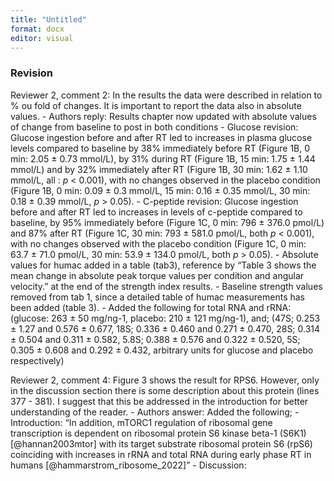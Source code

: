 ```yaml
---
title: "Untitled"
format: docx
editor: visual
---
```


### Revision

<!--Reviewer 1, comment 1: 25,000 dilution for primary seems quite diluted. Is the dilution is correct? Page 9, line 257-258 (line 211 in quarto) 
- Authors reply: By mistake, only the dilution volumes for the secondary antibodies were included in the original description. This section is now updated with dilution volumes of both primary and secondary antibodies. 
- Revision: 
   - Original draft: Antibodies were diluted in blocking buffer to concentrations corresponding to 1:25 000 (UBF, rpS6) and 1:5000 (c-Myc).
   - Revision: Antibodies were diluted in blocking buffer to concentrations corresponding to 1:500 (UBF and rpS6, primary), 1:2000 (c-Myc, primary), 1:5000 (c-Myc, secondary) and 1:25 000 (UBF, rpS6, secondary).-->

<!--Reviewer 1, comment 2: Most of those antibodies have been discontinued by the commercial provided (Santa Cruz). Did the authors try to validate these antibodies? 
- Authors reply: We did several rounds of antibody testing with these specific primers before analysing the muscle tissue from the present study. We compared the blots from said test runs to reviews on the providers own web page as a form of validation. 
- Primary antibodies are available at: 
- UBF F9: https://www.scbt.com/p/ubf-antibody-f-9 
- rpS6 C-8: https://www.scbt.com/p/ribosomal-protein-s6-antibody-c-8 
- c-Myc 9E10: https://www.thermofisher.com/antibody/product/c-Myc-Antibody-clone-9E10-Monoclonal/MA1-980?imageId=1024462 
- Finner ikke eksakte matcher for sekundære, må sjekke navnene på laben. Finner allikevel ikke noen info om at de primære antistoffene er avviklet.-->

<!--Reviewer 1, comment 3:Given that whey protein was also given to the participants following the resistance exercise session, could the increase insulin from whey protein ingestion already be enough to evoke the anabolic effects related to ribosome biogenesis? Did the authors measure plasma insulin levels? It would be interesting to this story to check insulin levels. 
- Authors reply: We did expect protein ingestion to possible impact plasma insulin levels, hence the participants waited for 2hrs from ingesting protein before exercising, thus "washing out" the potential effect of protein on plasma insulin levels. Further, 30 minutes before exercise there was no significant change in c-peptide levels, indicating no significant change in plasma insuline at this time. What occured between protein ingestion and the 30 min pre exericise mark, and/or if anything, this impacted ribosome biogenesis prior to glucose ingestion and exercise. We decided to measure plasma c-peptide rather than insulin. Indeed this provides an indirect measure as opposed to directly measuring plasma insulin, however, c-peptide stays in the blood longer than insulin, making c-peptide easier to accurately measure over several time points [@leighton2017practical]. Further, c-peptide is widely used as an insulin secretion measure [@leighton2017practical]. 
- Er det noe argument for at ikke-signifikante endringer i plasma glukose 30 min etter protein inntak også underbygger lite endring i plasma insulin? Altså, dersom det hadde vært en stor utskillelse i plasma insulin, ville ikke dette ha påvirket plasma glukose?-->

<!--Reviewer 2, comment 1: Please, also describe in the abstract the second objective of the study (lines 98-99). The abstract does not state, and, therefore is not clear, what are the main outcomes (parameters) measured in the clinical trial. 
- Authors reply: The abstract has now been updated with this information. 
- Revision: 
  - Removed "However, this remains largely unexplored." 
  - Added "This was investigated with total RNA and ribosomal RNA abundances as main outcomes, with relevant transcriptional or translational regulators (c-Myc/UBF/rpS6) as a secondary outcome." 
- Abstract trenger nå mer jobb, for å kutte ned til akseptert lengde/antall ord. Er det ok med 30 ord for mye?-->

Reviewer 2, comment 2: In the results the data were described in relation to % ou fold of changes. It is important to report the data also in absolute values.
 - Authors reply: Results chapter now updated with absolute values of change from baseline to post in both conditions
   - Glucose revision: Glucose ingestion before and after RT led to increases in plasma glucose levels compared to baseline by 38% immediately before RT (Figure 1B, 0 min: 2.05 ± 0.73 mmol/L), by 31% during RT (Figure 1B, 15 min: 1.75 ± 1.44 mmol/L) and by 32% immediately after RT (Figure 1B, 30 min: 1.62 ± 1.10 mmol/L, all : *p* \< 0.001), with no changes observed in the placebo condition (Figure 1B, 0 min: 0.09 ± 0.3 mmol/L, 15 min: 0.16 ± 0.35 mmol/L, 30 min: 0.18 ± 0.39 mmol/L, *p* \> 0.05). 
   - C-peptide revision: Glucose ingestion before and after RT led to increases in levels of c-peptide compared to baseline, by 95% immediately before (Figure 1C, 0 min: 796 ± 376.0 pmol/L) and 87% after RT (Figure 1C, 30 min: 793 ± 581.0 pmol/L, both *p* \< 0.001), with no changes observed with the placebo condition (Figure 1C, 0 min: 63.7 ± 71.0 pmol/L, 30 min: 53.9 ± 134.0 pmol/L, both *p* \> 0.05).
   - Absolute values for humac added in a table (tab3), reference by "Table 3 shows the mean change in absolute peak torque values per condition and angular velocity." at the end of the strength index results.
   - Baseline strength values removed from tab 1, since a detailed table of humac measurements has been added (table 3).
   - Added the following for total RNA and rRNA: (glucose: 263 ± 50 mg/ng-1, placebo: 210 ± 121 mg/ng-1), and; (47S; 0.253 ± 1.27 and 0.576 ± 0.677, 18S; 0.336 ± 0.460 and 0.271 ± 0.470, 28S; 0.314 ± 0.504 and 0.311 ± 0.582, 5.8S; 0.388 ± 0.576 and 0.322 ± 0.520, 5S; 0.305 ± 0.608 and 0.292 ± 0.432, arbitrary units for glucose and placebo respectively) 


<!--Reviewer 2, comment 3: There is a lack of information regarding the use of supplements by participants. This aspect is important for characterizing the sample and as stated by the authors on page 3, line 57.
 - Authors comment: The participants were asked not to use any other form of supplements during the course of the study. However, I can see that this is not clearly stated in the methods chapter, and will now be added. 
 - Revision: Page 5, lines 141-143.
   - "Apart from this, participants ingested a self-chosen diet during period II, registered in MyFitnessPal or similar applications" changed to "Apart from this, participants ingested a self-chosen diet during period II. Further, participants were asked not to use any other supplements such as additional protein and/or creatine, and to register all food/drink consumption in MyFitnessPal or similar applications"-->

Reviewer 2, comment 4: Figure 3 shows the result for RPS6. However, only in the discussion section there is some description about this protein (lines 377 - 381). I suggest that this be addressed in the introduction for better understanding of the reader.
 - Authors answer: Added the following;
   - Introduction: "In addition, mTORC1 regulation of ribosomal gene transcription is dependent on ribosomal protein S6 kinase beta-1 (S6K1) [@hannan2003mtor] with its target substrate ribosomal protein S6 (rpS6) coinciding with increases in rRNA and total RNA during early phase RT in humans [@hammarstrom_ribosome_2022]"
   - Discussion: 

<!--Reviewer 2, comment 5: Figure 1d, use only the word "post" or "after".
 - Authors answer: Figure 1d updated only to use the word "after" instead of the mix of "after" and "post".
 - Men, er ikke helt sikker på om jeg egentlig vil bruke "after" eller "post" her. Jeg synes "after" leses bedre på denne figuren, men "post" passer bedre i figur 2. Er det uryddig å ha forskjellig på disse to figurene?-->

<!--Reviewer 2, comment 6: In Table 1, provide body fat percentage data, together with the absolute lean mass data (already shown), they become more informative to the reader.
 - Authors answer: Updated figure one with body fat %-->

<!--Reviewer 2, comment 7: Please specify how the "blinded taste test" (described on page 6, line 120) was carried out.
 - Authors answer: Added following description of the blinded taste test (page 5, line 120-121).
   - "In this blinded taste test, the participants were given two boluses of placebo (75ml) and two boluses of glucose (75ml), consumed in a randomised order. The participants were instructed to finish one bolus, guess the content, and move on to the next bolus."-->
   

<!--Reviewer 2, comment 8: Mention more characteristics related to the training of the participants at baseline, such as number of weekly or 14-day RT sessions (which was an inclusion criteria).
 - Authors answer: Sadly, we do not have detailed characteristics on individual training sessions per week prior to enrollment in the study, other than that they did indeed have a weekly resistance training session volume between two and eight sessions per 14 days for the last six months. The authors realise that this leaves room for variation between participants in terms of training status a baseline, however variations such as these should be controlled for by the within-participants analyses.-->

<!--Also, added Knut Sindre Mølmen to authors, and author contributions (conception of idea, experiments and edition of manuscript)-->
